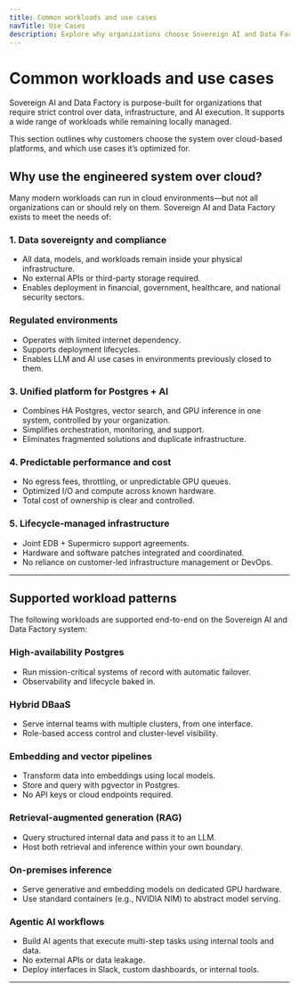 ```yaml
---
title: Common workloads and use cases
navTitle: Use Cases
description: Explore why organizations choose Sovereign AI and Data Factory over cloud-based platforms and what workloads it supports.
---
```


# Common workloads and use cases

Sovereign AI and Data Factory is purpose-built for organizations that require strict control over data, infrastructure, and AI execution. It supports a wide range of workloads while remaining locally managed.

This section outlines why customers choose the system over cloud-based platforms, and which use cases it’s optimized for.

## Why use the engineered system over cloud?

Many modern workloads can run in cloud environments—but not all organizations can or should rely on them. Sovereign AI and Data Factory exists to meet the needs of:

### 1. Data sovereignty and compliance

- All data, models, and workloads remain inside your physical infrastructure.
- No external APIs or third-party storage required.
- Enables deployment in financial, government, healthcare, and national security sectors.

### Regulated environments

- Operates with limited internet dependency.
- Supports deployment lifecycles.
- Enables LLM and AI use cases in environments previously closed to them.

### 3. Unified platform for Postgres + AI

- Combines HA Postgres, vector search, and GPU inference in one system, controlled by your organization.
- Simplifies orchestration, monitoring, and support.
- Eliminates fragmented solutions and duplicate infrastructure.

### 4. Predictable performance and cost

- No egress fees, throttling, or unpredictable GPU queues.
- Optimized I/O and compute across known hardware.
- Total cost of ownership is clear and controlled.

### 5. Lifecycle-managed infrastructure

- Joint EDB + Supermicro support agreements.
- Hardware and software patches integrated and coordinated.
- No reliance on customer-led infrastructure management or DevOps.

---

## Supported workload patterns

The following workloads are supported end-to-end on the Sovereign AI and Data Factory system:

### High-availability Postgres

- Run mission-critical systems of record with automatic failover.
- Observability and lifecycle baked in.

### Hybrid DBaaS

- Serve internal teams with multiple clusters, from one interface.
- Role-based access control and cluster-level visibility.

### Embedding and vector pipelines

- Transform data into embeddings using local models.
- Store and query with pgvector in Postgres.
- No API keys or cloud endpoints required.

### Retrieval-augmented generation (RAG)

- Query structured internal data and pass it to an LLM.
- Host both retrieval and inference within your own boundary.

### On-premises inference

- Serve generative and embedding models on dedicated GPU hardware.
- Use standard containers (e.g., NVIDIA NIM) to abstract model serving.

### Agentic AI workflows

- Build AI agents that execute multi-step tasks using internal tools and data.
- No external APIs or data leakage.
- Deploy interfaces in Slack, custom dashboards, or internal tools.

---

